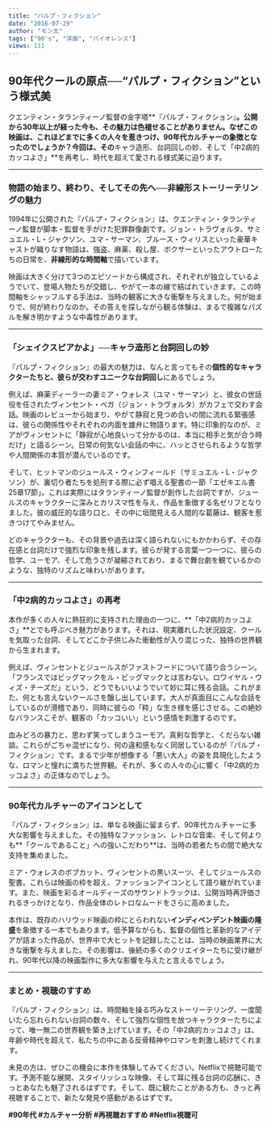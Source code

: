 ```yaml
---
title: "パルプ・フィクション"
date: "2016-07-29"
author: "モン太"
tags: ["90's", "洋画", "バイオレンス"]
views: 111
---
```

## 90年代クールの原点──“パルプ・フィクション”という様式美

クエンティン・タランティーノ監督の金字塔**『パルプ・フィクション』**。公開から30年以上が経った今も、その魅力は色褪せることがありません。なぜこの映画は、これほどまでに多くの人々を惹きつけ、90年代カルチャーの象徴となったのでしょうか？今回は、その**キャラ造形、台詞回しの妙、そして「中2病的カッコよさ」**を再考し、時代を超えて愛される様式美に迫ります。

---

### 物語の始まり、終わり、そしてその先へ──非線形ストーリーテリングの魅力

1994年に公開された『パルプ・フィクション』は、クエンティン・タランティーノ監督が脚本・監督を手がけた犯罪群像劇です。ジョン・トラヴォルタ、サミュエル・L・ジャクソン、ユマ・サーマン、ブルース・ウィリスといった豪華キャストが織りなす物語は、強盗、麻薬、殺し屋、ボクサーといったアウトローたちの日常を、**非線形的な時間軸**で描いています。

映画は大きく分けて3つのエピソードから構成され、それぞれが独立しているようでいて、登場人物たちが交錯し、やがて一本の線で結ばれていきます。この時間軸をシャッフルする手法は、当時の観客に大きな衝撃を与えました。何が始まりで、何が終わりなのか。その答えを探しながら観る体験は、まるで複雑なパズルを解き明かすような中毒性があります。

---

### 「シェイクスピアかよ」──キャラ造形と台詞回しの妙

『パルプ・フィクション』の最大の魅力は、なんと言ってもその**個性的なキャラクターたちと、彼らが交わすユニークな台詞回し**にあるでしょう。

例えば、麻薬ディーラーの妻ミア・ウォレス（ユマ・サーマン）と、彼女の世話役を任されたヴィンセント・ベガ（ジョン・トラヴォルタ）がカフェで交わす会話。映画のレビューから始まり、やがて静寂と見つめ合いの間に流れる緊張感は、彼らの関係性やそれぞれの内面を雄弁に物語ります。特に印象的なのが、ミアがヴィンセントに「静寂が心地良いって分かるのは、本当に相手と気が合う時だけ」と語るシーン。日常の何気ない会話の中に、ハッとさせられるような哲学や人間関係の本質が潜んでいるのです。

そして、ヒットマンのジュールス・ウィンフィールド（サミュエル・L・ジャクソン）が、裏切り者たちを処刑する際に必ず唱える聖書の一節「エゼキエル書25章17節」。これは実際にはタランティーノ監督が創作した台詞ですが、ジュールスのキャラクターに深みとカリスマ性を与え、作品を象徴する名ゼリフとなりました。彼の威圧的な語り口と、その中に垣間見える人間的な葛藤は、観客を惹きつけてやみません。

どのキャラクターも、その背景や過去は深く語られないにもかかわらず、その存在感と台詞だけで強烈な印象を残します。彼らが発する言葉一つ一つに、彼らの哲学、ユーモア、そして危うさが凝縮されており、まるで舞台劇を観ているかのような、独特のリズムと味わいがあります。

---

### 「中2病的カッコよさ」の再考

本作が多くの人々に熱狂的に支持された理由の一つに、**「中2病的カッコよさ」**とでも呼ぶべき魅力があります。それは、現実離れした状況設定、クールを気取った台詞、そしてどこか子供じみた衝動性が入り混じった、独特の世界観から生まれます。

例えば、ヴィンセントとジュールスがファストフードについて語り合うシーン。「フランスではビッグマックをル・ビッグマックとは言わない。ロワイヤル・ウィズ・チーズだ」という、どうでもいいようでいて妙に耳に残る会話。これがまた、何とも言えないクールさを醸し出しています。大人が真面目にこんな会話をしているのが滑稽であり、同時に彼らの「粋」な生き様を感じさせる。この絶妙なバランスこそが、観客の「カッコいい」という感情を刺激するのです。

血みどろの暴力と、思わず笑ってしまうユーモア。真剣な哲学と、くだらない雑談。これらがごちゃ混ぜになり、何の違和感もなく同居しているのが『パルプ・フィクション』です。まるで少年が想像する「悪い大人」の姿を具現化したような、ロマンと憧れに満ちた世界観。それが、多くの人々の心に響く「中2病的カッコよさ」の正体なのでしょう。

---

### 90年代カルチャーのアイコンとして

『パルプ・フィクション』は、単なる映画に留まらず、90年代カルチャーに多大な影響を与えました。その独特なファッション、レトロな音楽、そして何よりも**「クールであること」への強いこだわり**は、当時の若者たちの間で絶大な支持を集めました。

ミア・ウォレスのボブカット、ヴィンセントの黒いスーツ、そしてジュールスの聖書。これらは映画の枠を超え、ファッションアイコンとして語り継がれています。また、映画を彩るオールディーズのサウンドトラックは、公開当時再評価されるきっかけとなり、作品全体のレトロなムードをさらに高めました。

本作は、既存のハリウッド映画の枠にとらわれない**インディペンデント映画の隆盛**を象徴する一本でもあります。低予算ながらも、監督の個性と革新的なアイデアが詰まった作品が、世界中で大ヒットを記録したことは、当時の映画業界に大きな衝撃を与えました。その影響は、後続の多くのクリエイターたちに受け継がれ、90年代以降の映画製作に多大な影響を与えたと言えるでしょう。

---

### まとめ・視聴のすすめ

『パルプ・フィクション』は、時間軸を操る巧みなストーリーテリング、一度聞いたら忘れられない台詞の数々、そして強烈な個性を放つキャラクターたちによって、唯一無二の世界観を築き上げています。その「中2病的カッコよさ」は、年齢や時代を超えて、私たちの中にある反骨精神やロマンを刺激し続けてくれます。

未見の方は、ぜひこの機会に本作を体験してみてください。Netflixで視聴可能です。予測不能な展開、スタイリッシュな映像、そして耳に残る台詞の応酬に、きっとあなたも魅了されるはずです。そして、既に観たことがある方も、きっと再視聴することで、新たな発見や感動があるはずです。

**#90年代 #カルチャー分析 #再視聴おすすめ #Netflix視聴可**